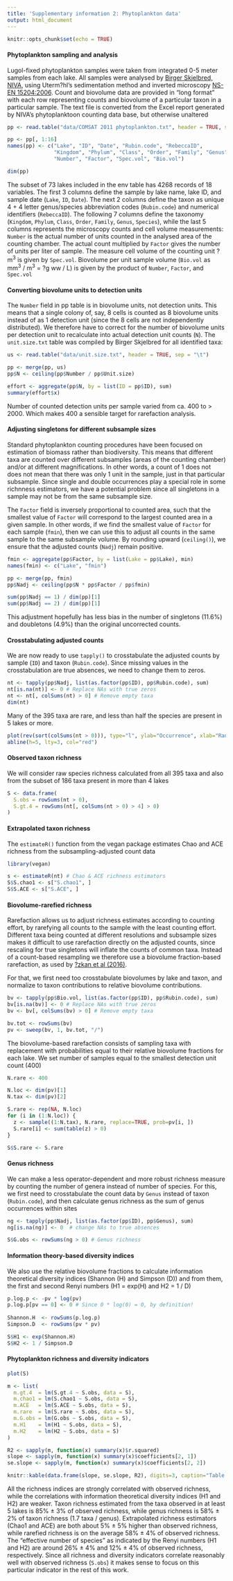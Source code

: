 ```yaml
---
title: 'Supplementary information 2: Phytoplankton data'
output: html_document
---
```


```r
knitr::opts_chunk$set(echo = TRUE)
```

#### Phytoplankton sampling and analysis

Lugol-fixed phytoplankton samples were taken from integrated 0-5 meter samples from each lake. All samples were analysed by [Birger Skjelbred, NIVA](https://www.niva.no/en/Employees/birger-skjelbred), using Uterm?hl's sedimentation method and inverted microscopy [NS-EN 15204:2006](https://www.standard.no/no/Nettbutikk/produktkatalogen/Produktpresentasjon/?ProductID=218667). Count and biovolume data are provided in "long format" with each row representing counts and biovolume of a particular taxon in a particular sample. The text file is converted from the Excel report generated by NIVA's phytoplanktoon counting data base, but otherwise unaltered

```r

pp <- read.table("data/COMSAT 2011 phytoplankton.txt", header = TRUE, sep = "\t")

pp <- pp[, 1:16]
names(pp) <- c("Lake", "ID", "Date", "Rubin.code", "RebeccaID",
               "Kingdom", "Phylum", "Class", "Order", "Family", "Genus", "Species",
               "Number", "Factor", "Spec.vol", "Bio.vol")

dim(pp)
```

The subset of 73 lakes included in the env table has 4268 records of 18 variables. The first 3 columns define the sample by lake name, lake ID, and sample date (`Lake`, `ID`, `Date`). The next 2 columns define the taxon as unique 4 + 4 letter genus/species abbreviation codes (`Rubin.code`) and numerical identifiers (`RebeccaID`). The following 7 columns define the taxonomy (`Kingdom`, `Phylum`, `Class`, `Order`, `Family`, `Genus`, `Species`), while the last 5 columns represents the microscopy counts and cell volume measurements: `Number` is the actual number of units counted in the analysed area of the counting chamber. The actual count multiplied by `Factor` gives the number of units per liter of sample. The measure cell volume of the counting unit ?m^3^ is given by `Spec.vol`. Biovolume per unit sample volume (`Bio.vol` as mm^3^ / m^3^ = ?g ww / L) is given by the product of `Number`, `Factor`, and `Spec.vol`

#### Converting biovolume units to detection units

The `Number` field in pp table is in biovolume units, not detection units. This means that a single colony of, say, 8 cells is counted as 8 biovolume units instead of as 1 detection unit (since the 8 cells are not independently distributed). We therefore have to correct for the number of biovolume units per detection unit to recalculate into actual detection unit counts (`N`).  The `unit.size.txt` table was compiled by Birger Skjelbred for all identified taxa:
```r
us <- read.table("data/unit.size.txt", header = TRUE, sep = "\t")

pp <- merge(pp, us)
pp$N <- ceiling(pp$Number / pp$Unit.size)

effort <- aggregate(pp$N, by = list(ID = pp$ID), sum)
summary(effort$x)

```

Number of counted detection units per sample varied from ca. 400 to > 2000. Which makes 400 a sensible target for rarefaction analysis.

#### Adjusting singletons for different subsample sizes

Standard phytoplankton counting procedures have been focused on estimation of biomass rather than biodiversity.  This means that different taxa are counted over different subsamples (areas of the counting chamber) and/or at different magnifications. In other words, a count of 1  does not does not mean that there was only 1 unit in the sample, just in that particular subsample. Since single and double occurrences play a special role in some richnness estimators, we have a potential problem since all singletons in a sample may not be from the same subsample size.

The `Factor` field is inversely proportional to counted area, such that the smallest value of `Factor` will correspond to the largest counted area in a given sample. In other words, if we find the smallest value of `Factor` for each sample (`fmin`), then we can use this to adjust all counts in the same sample to the same subsample volume. By rounding upward (`ceiling()`), we ensure that the adjusted counts (`Nadj`) remain positive.

```r
fmin <- aggregate(pp$Factor, by = list(Lake = pp$Lake), min)
names(fmin) <- c("Lake", "fmin")

pp <- merge(pp, fmin)
pp$Nadj <- ceiling(pp$N * pp$Factor / pp$fmin)

sum(pp$Nadj == 1) / dim(pp)[1]
sum(pp$Nadj == 2) / dim(pp)[1]
```

This adjustment hopefully has less bias in the number of singletons (11.6%) and doubletons (4.9%) than the original uncorrected counts. 

#### Crosstabulating adjusted counts

We are now ready to use `tapply()` to crosstabulate the adjusted counts by sample (`ID`) and taxon (`Rubin.code`). Since missing values in the crosstabulation are true absences, we need to change them to zeros.

```r
nt <- tapply(pp$Nadj, list(as.factor(pp$ID), pp$Rubin.code), sum)
nt[is.na(nt)] <- 0 # Replace NAs with true zeros
nt <- nt[, colSums(nt) > 0] # Remove empty taxa
dim(nt)
```

Many of the 395 taxa are rare, and less than half the species are present in 5 lakes or more.

```r
plot(rev(sort(colSums(nt > 0))), type="l", ylab="Occurrence", xlab="Rank")
abline(h=5, lty=3, col="red")
```

#### Observed taxon richness

We will consider raw species richness calculated from all 395 taxa and also from the subset of 186 taxa present in more than 4 lakes

```r

S <- data.frame(
  S.obs = rowSums(nt > 0),
  S.gt.4 = rowSums(nt[, colSums(nt > 0) > 4] > 0)
)

```

#### Extrapolated taxon richness

The `estimateR()` function from the vegan package estimates Chao and ACE richness from the subsampling-adjusted count data

```r
library(vegan)
```

```r

s <- estimateR(nt) # Chao & ACE richness estimators
S$S.chao1 <- s["S.chao1", ]
S$S.ACE <- s["S.ACE", ]

```

#### Biovolume-rarefied richness

Rarefaction allows us to adjust richness estimates according to counting effort, by rarefying all counts to the sample with the least counting effort. Different taxa being counted at different resolutions and subsample sizes makes it difficult to use rarefaction directly on the adjusted counts, since rescaling for true singletons will inflate the counts of common taxa. Instead of a count-based resampling we therefore use a biovolume fraction-based rarefaction, as used by [?zkan et al (2016)](https://www.mdpi.com/2073-4441/8/10/427/htm). 

For that, we first need too crosstabulate biovolumes by lake and taxon, and normalize to taxon contributions to relative biovolume contributions.

```r

bv <- tapply(pp$Bio.vol, list(as.factor(pp$ID), pp$Rubin.code), sum)
bv[is.na(bv)] <- 0 # Replace NAs with true zeros
bv <- bv[, colSums(bv) > 0] # Remove empty taxa

bv.tot <- rowSums(bv)
pv <- sweep(bv, 1, bv.tot, "/")

```

The biovolume-based rarefaction consists of sampling taxa with replacement with probabilities equal to their relative biovolume fractions for each lake. We set number of samples equal to the smallest detection unit count (400)

```r

N.rare <- 400

N.loc <- dim(pv)[1]
N.tax <- dim(pv)[2]

S.rare <- rep(NA, N.loc)
for (i in (1:N.loc)) {
  z <- sample((1:N.tax), N.rare, replace=TRUE, prob=pv[i, ])
  S.rare[i] <- sum(table(z) > 0)
}

S$S.rare <- S.rare

```

#### Genus richness

We can make a less operator-dependent and more robust richness measure by counting the number of genera instead of number of species. For this, we first need to crosstabulate the count data by `Genus` instead of taxon (`Rubin.code`), and then calculate genus richness as the sum of genus occurrences within sites

```r

ng <- tapply(pp$Nadj, list(as.factor(pp$ID), pp$Genus), sum)
ng[is.na(ng)] <- 0	# change NAs to true absences

S$G.obs <- rowSums(ng > 0) # Genus richness

```

#### Information theory-based diversity indices

We also use the relative biovolume fractions to calculate information theoretical diversity indices (Shannon (H) and Simpson (D)) and from them, the first and second Renyi numbers (H1 = exp(H) and H2 = 1 / D)

```r

p.log.p <- -pv * log(pv)
p.log.p[pv == 0] <- 0 # Since 0 * log(0) = 0, by definition!
  
Shannon.H  <- rowSums(p.log.p)
Simpson.D  <- rowSums(pv * pv)

S$H1 <- exp(Shannon.H)
S$H2 <- 1 / Simpson.D

```

#### Phytoplankton richness and diversity indicators

```r

plot(S)
```

```r

m <- list(
  m.gt.4  = lm(S.gt.4 ~ S.obs, data = S),
  m.chao1 = lm(S.chao1 ~ S.obs, data = S),
  m.ACE   = lm(S.ACE ~ S.obs, data = S),
  m.rare  = lm(S.rare ~ S.obs, data = S),
  m.G.obs = lm(G.obs ~ S.obs, data = S),
  m.H1    = lm(H1 ~ S.obs, data = S),
  m.H2    = lm(H2 ~ S.obs, data = S)
)

R2 <- sapply(m, function(x) summary(x)$r.squared)
slope <- sapply(m, function(x) summary(x)$coefficients[2, 1])
se.slope <- sapply(m, function(x) summary(x)$coefficients[2, 2])

```
```r
knitr::kable(data.frame(slope, se.slope, R2), digits=3, caption="Table S2.1. Slopes with standard errors for regressions of alternative richness and diversity indicators against observed richness")
```


All the richness indices are strongly correlated with observed richness, while the correlations with information theoretical diversity indices (H1 and H2) are weaker. Taxon richness estimated from the taxa observed in at least 5 lakes is 85% $\pm$ 3% of observed richness, while genus richness is 58% $\pm$ 2% of taxon richness (1.7 taxa / genus). Extrapolated richness estimators (Chao1 and ACE) are both about 5% $\pm$ 5% higher than observed richness, while rarefied richness is on the average 58% $\pm$ 4% of observed richness. The "effective number of species" as indicated by the Renyi numbers (H1 and H2) are around 26% $\pm$ 4% and 12% $\pm$ 4% of observed richness, respectively. Since all richness and diversity indicators correlate reasonably well with observed richness (`S.obs`) it makes sense to focus on this particular indicator in the rest of this work.
